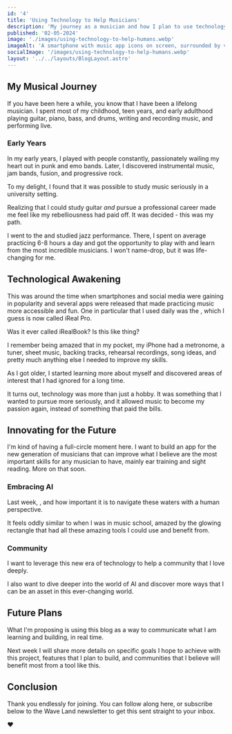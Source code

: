 ```yaml
---
id: '4'
title: 'Using Technology to Help Musicians'
description: 'My journey as a musician and how I plan to use technology to help the next generation of musicians.'
published: '02-05-2024'
image: './images/using-technology-to-help-humans.webp'
imageAlt: 'A smartphone with music app icons on screen, surrounded by various musical instruments and glowing musical notes.'
socialImage: '/images/using-technology-to-help-humans.webp'
layout: '../../layouts/BlogLayout.astro'
---
```



<PostHeader image={headerImage} frontmatter={frontmatter} />

## My Musical Journey

If you have been here a while, you know that I have been a lifelong musician. I spent most of my childhood, teen years, and early adulthood playing guitar, piano, bass, and drums, writing and recording music, and performing live.

### Early Years

In my early years, I played with people constantly, passionately wailing my heart out in punk and emo bands. Later, I discovered instrumental music, jam bands, fusion, and progressive rock.

To my delight, I found that it was possible to study music seriously in a university setting.

Realizing that I could study guitar _and_ pursue a professional career made me feel like my rebelliousness had paid off. It was decided - this was my path.

I went to the <Link href="https://www.uarts.edu/" text="University of the Arts" newWindow={true} /> and studied jazz performance. There, I spent on average practicing 6-8 hours a day and got the opportunity to play with and learn from the most incredible musicians. I won't name-drop, but it was life-changing for me.

## Technological Awakening

This was around the time when smartphones and social media were gaining in popularity and several apps were released that made practicing music more accessible and fun. One in particular that I used daily was the <Link href="https://apps.apple.com/us/app/ireal-pro/id298206806?ign-itscg=30200&ign-itsct=apps_box" text="iRealBook app" newWindow={true} />, which I guess is now called iReal Pro.

Was it ever called iRealBook? Is this like <Link href="https://screenrant.com/berenstain-bears-berenstain-name-wrong-controversy-peacemaker/" text="the Berenstain Bears" newWindow={true} /> thing?

I remember being amazed that in my pocket, my iPhone had a metronome, a tuner, sheet music, backing tracks, rehearsal recordings, song ideas, and pretty much anything else I needed to improve my skills.

As I got older, I started learning more about myself and discovered areas of interest that I had ignored for a long time.

It turns out, technology was more than just a hobby. It was something that I wanted to pursue more seriously, and it allowed music to become my passion again, instead of something that paid the bills.

## Innovating for the Future

I'm kind of having a full-circle moment here. I want to build an app for the new generation of musicians that can improve what I believe are the most important skills for any musician to have, mainly ear training and sight reading. More on that soon.

### Embracing AI

Last week, <Link href="/blog/in-a-world-of-ai-be-a-human" text="I wrote about AI" />, and how important it is to navigate these waters with a human perspective.

It feels oddly similar to when I was in music school, amazed by the glowing rectangle that had all these amazing tools I could use and benefit from.

### Community

I want to leverage this new era of technology to help a community that I love deeply.

I also want to dive deeper into the world of AI and discover more ways that I can be an asset in this ever-changing world.

## Future Plans

What I'm proposing is using this blog as a way to communicate what I am learning and building, in real time.

Next week I will share more details on specific goals I hope to achieve with this project, features that I plan to build, and communities that I believe will benefit most from a tool like this.

## Conclusion

Thank you endlessly for joining. You can follow along here, or subscribe below to the Wave Land newsletter to get this sent straight to your inbox.

❤️
